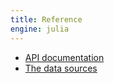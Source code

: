 ```yaml
---
title: Reference
engine: julia
---
```



- [API documentation](./apis/)
- [The data sources](./sources.qmd)

